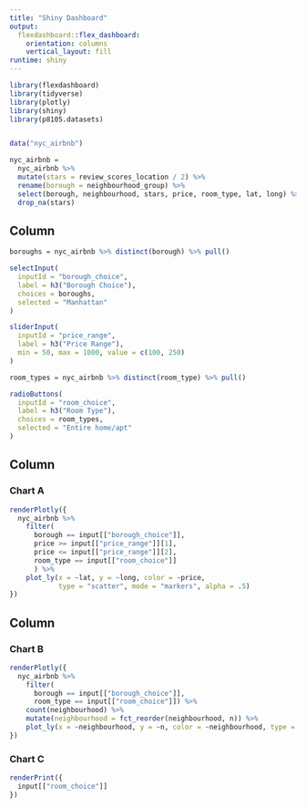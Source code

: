 ```yaml
---
title: "Shiny Dashboard"
output: 
  flexdashboard::flex_dashboard:
    orientation: columns
    vertical_layout: fill
runtime: shiny
---
```


```r
library(flexdashboard)
library(tidyverse)
library(plotly)
library(shiny)
library(p8105.datasets)


data("nyc_airbnb")

nyc_airbnb = 
  nyc_airbnb %>% 
  mutate(stars = review_scores_location / 2) %>% 
  rename(borough = neighbourhood_group) %>% 
  select(borough, neighbourhood, stars, price, room_type, lat, long) %>% 
  drop_na(stars)
```

Column {.sidebar}
-----------------------------------------------------------------------

```r
boroughs = nyc_airbnb %>% distinct(borough) %>% pull()

selectInput(
  inputId = "borough_choice",
  label = h3("Borough Choice"),
  choices = boroughs,
  selected = "Manhattan"
)

sliderInput(
  inputId = "price_range",
  label = h3("Price Range"),
  min = 50, max = 1000, value = c(100, 250)
)

room_types = nyc_airbnb %>% distinct(room_type) %>% pull()

radioButtons(
  inputId = "room_choice",
  label = h3("Room Type"),
  choices = room_types,
  selected = "Entire home/apt"
)
```

Column {data-width=650}
-----------------------------------------------------------------------

### Chart A

```r
renderPlotly({
  nyc_airbnb %>% 
    filter(
      borough == input[["borough_choice"]],
      price >= input[["price_range"]][1],
      price <= input[["price_range"]][2],
      room_type == input[["room_choice"]]
      ) %>% 
    plot_ly(x = ~lat, y = ~long, color = ~price,
            type = "scatter", mode = "markers", alpha = .5)
})
```

Column {data-width=350}
-----------------------------------------------------------------------

### Chart B

```r
renderPlotly({
  nyc_airbnb %>% 
    filter(
      borough == input[["borough_choice"]],
      room_type == input[["room_choice"]]) %>% 
    count(neighbourhood) %>% 
    mutate(neighbourhood = fct_reorder(neighbourhood, n)) %>% 
    plot_ly(x = ~neighbourhood, y = ~n, color = ~neighbourhood, type = "bar")
})
```

### Chart C

```r
renderPrint({
  input[["room_choice"]]
})
```

